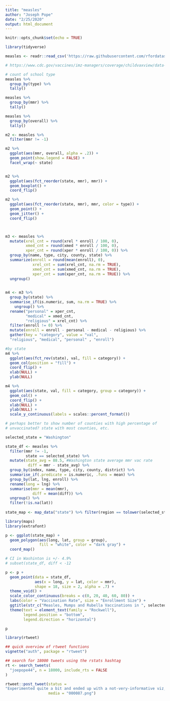 ```yaml
---
title: "measles"
author: "Joseph Pope"
date: "2/25/2020"
output: html_document
---
```


```r
knitr::opts_chunk$set(echo = TRUE)

library(tidyverse)

```


```r

measles <- readr::read_csv('https://raw.githubusercontent.com/rfordatascience/tidytuesday/master/data/2020/2020-02-25/measles.csv')

# https://www.cdc.gov/vaccines/imz-managers/coverage/childvaxview/data-reports/mmr/trend/index.html

```
```r

# count of school type 
measles %>%
  group_by(type) %>% 
  tally()

measles %>% 
  group_by(mmr) %>% 
  tally()

measles %>% 
  group_by(overall) %>% 
  tally()

m2 <- measles %>% 
  filter(mmr != -1) 

```


```r
m2 %>% 
  ggplot(aes(mmr, overall, alpha = .2)) + 
  geom_point(show.legend = FALSE) + 
  facet_wrap(~ state)


m2 %>% 
  ggplot(aes(fct_reorder(state, mmr), mmr)) + 
  geom_boxplot() + 
  coord_flip()

m2 %>% 
  ggplot(aes(fct_reorder(state, mmr), mmr, color = type)) + 
  geom_point() + 
  geom_jitter() + 
  coord_flip()




```


```r
m3 <- measles %>% 
  mutate(xrel_cnt = round(xrel * enroll / 100, 0),
         xmed_cnt = round(xmed * enroll / 100, 0), 
         xper_cnt = round(xper * enroll / 100, 0)) %>% 
  group_by(name, type, city, county, state) %>% 
  summarize(enroll = round(mean(enroll), 0),
            xrel_cnt = sum(xrel_cnt, na.rm = TRUE), 
            xmed_cnt = sum(xmed_cnt, na.rm = TRUE),
            xper_cnt = sum(xper_cnt, na.rm = TRUE)) %>% 
  ungroup()
  
```

```r
m4 <- m3 %>% 
  group_by(state) %>% 
  summarise_if(is.numeric, sum, na.rm = TRUE) %>% 
    ungroup() %>% 
  rename("personal" = xper_cnt, 
         "medical" = xmed_cnt, 
         "religious" = xrel_cnt) %>% 
  filter(enroll != 0) %>% 
  mutate(enroll = enroll - personal - medical - religious) %>% 
  gather(key = "category", value = "val", 
  "religious", "medical", "personal" , "enroll")
```

```r

#by state 
m4 %>% 
  ggplot(aes(fct_rev(state), val, fill = category)) + 
  geom_col(position = "fill") + 
  coord_flip() + 
  xlab(NULL) + 
  ylab(NULL)

m4 %>% 
  ggplot(aes(state, val, fill = category, group = category)) + 
  geom_col() + 
  coord_flip() + 
  xlab(NULL) + 
  ylab(NULL) + 
  scale_y_continuous(labels = scales::percent_format())

# perhaps better to show number of counties with high percentage of 
# unvaccinated? state with most counties, etc.  


```

```r

selected_state = "Washington"

state_df <- measles %>% 
  filter(mmr != -1,
         state == selected_state) %>% 
  mutate(state_avg = 88.5, #Washington state average mmr vac rate
          diff = mmr - state_avg) %>%
  group_by(index, name, type, city, county, district) %>% 
  summarise_if(.predicate = is.numeric, .funs = mean) %>% 
  group_by(lat, lng, enroll) %>% 
  rename(long = lng) %>% 
  summarise(mmr = mean(mmr), 
            diff = mean(diff)) %>% 
  ungroup() %>% 
  filter(!is.na(lat))
  
state_map <- map_data("state") %>% filter(region == tolower(selected_state))

```

```r

library(maps)
library(extrafont)

p <- ggplot(state_map) +
  geom_polygon(aes(long, lat, group = group), 
               fill = "white", color = "dark gray") +
  coord_map()

# CI in Washinton is +/- 4.9% 
# subset(state_df, diff < -12

p <- p + 
  geom_point(data = state_df, 
             aes(x = long, y = lat, color = mmr),
             shape = 18, size = 2, alpha = .7) + 
  theme_void() + 
  scale_color_continuous(breaks = c(0, 20, 40, 60, 80)) + 
  labs(color = "Vaccination Rate", size = "Enrollment Size") +
  ggtitle(str_c("Measles, Mumps and Rubella Vaccinations in ", selected_state)) + 
  theme(text = element_text(family = "Rockwell"),
        legend.position = "bottom",
        legend.direction = "horizontal") 

p
```

```r

library(rtweet)

## quick overview of rtweet functions
vignette("auth", package = "rtweet")

## search for 18000 tweets using the rstats hashtag
rt <- search_tweets(
  "joepope44", n = 18000, include_rts = FALSE
)

rtweet::post_tweet(status = 
"Experimented quite a bit and ended up with a not-very-informative viz, but still learned a lot. Tweeting this from Rstudio too, thanks to #rtweet! #rstats #tidytuesday https://github.com/joepope44/tidytuesday/tree/master/wk9_measles",
                   media = "000087.png")
```

